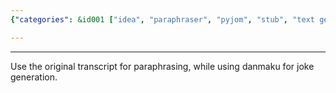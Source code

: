 ```yaml
---
{"categories": &id001 ["idea", "paraphraser", "pyjom", "stub", "text generation"], "category": "Paraphrasing", "date": "2022-04-25 12:34:51", "description": "In this text, you will learn how to leverage the original transcript and danmaku for paraphrasing purposes and generating jokes. You'll discover useful techniques and strategies that will help improve your ability to create engaging and humorous content.", "tags": *id001, "title": "Content Usage"}

---
```


------

Use the original transcript for paraphrasing, while using danmaku for joke generation.

